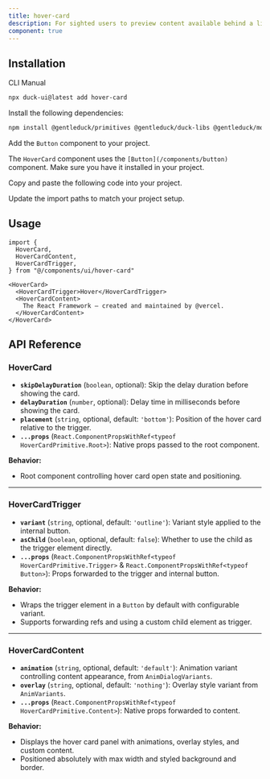 ```yaml
---
title: hover-card
description: For sighted users to preview content available behind a link.
component: true
---
```


<ComponentPreview name="hover-card-1" description="A hover card component" />

## Installation

<Tabs defaultValue="cli">

<TabsList>
  <TabsTrigger value="cli">CLI</TabsTrigger>
  <TabsTrigger value="manual">Manual</TabsTrigger>
</TabsList>
<TabsContent value="cli">

```bash
npx duck-ui@latest add hover-card
```

</TabsContent>

<TabsContent value="manual">

<Steps>

<Step>Install the following dependencies:</Step>

```bash
npm install @gentleduck/primitives @gentleduck/duck-libs @gentleduck/motion @gentleduck/variants  
```

<Step>Add the `Button` component to your project.</Step>

The `HoverCard` component uses the `[Button](/components/button)` component. Make sure you have it installed in your project.

<Step>Copy and paste the following code into your project.</Step>

<ComponentSource name="hover-card" />

<Step>Update the import paths to match your project setup.</Step>

</Steps>

</TabsContent>

</Tabs>

## Usage

```tsx
import {
  HoverCard,
  HoverCardContent,
  HoverCardTrigger,
} from "@/components/ui/hover-card"
```

```tsx
<HoverCard>
  <HoverCardTrigger>Hover</HoverCardTrigger>
  <HoverCardContent>
    The React Framework – created and maintained by @vercel.
  </HoverCardContent>
</HoverCard>
```

## API Reference

### **HoverCard**

* **`skipDelayDuration`** (`boolean`, optional): Skip the delay duration before showing the card.
* **`delayDuration`** (`number`, optional): Delay time in milliseconds before showing the card.
* **`placement`** (`string`, optional, default: `'bottom'`): Position of the hover card relative to the trigger.
* **`...props`** (`React.ComponentPropsWithRef<typeof HoverCardPrimitive.Root>`): Native props passed to the root component.

**Behavior:**

* Root component controlling hover card open state and positioning.

---

### **HoverCardTrigger**

* **`variant`** (`string`, optional, default: `'outline'`): Variant style applied to the internal button.
* **`asChild`** (`boolean`, optional, default: `false`): Whether to use the child as the trigger element directly.
* **`...props`** (`React.ComponentPropsWithRef<typeof HoverCardPrimitive.Trigger>` & `React.ComponentPropsWithRef<typeof Button>`): Props forwarded to the trigger and internal button.

**Behavior:**

* Wraps the trigger element in a `Button` by default with configurable variant.
* Supports forwarding refs and using a custom child element as trigger.

---

### **HoverCardContent**

* **`animation`** (`string`, optional, default: `'default'`): Animation variant controlling content appearance, from `AnimDialogVariants`.
* **`overlay`** (`string`, optional, default: `'nothing'`): Overlay style variant from `AnimVariants`.
* **`...props`** (`React.ComponentPropsWithRef<typeof HoverCardPrimitive.Content>`): Native props forwarded to content.

**Behavior:**

* Displays the hover card panel with animations, overlay styles, and custom content.
* Positioned absolutely with max width and styled background and border.

